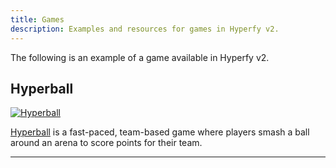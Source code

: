 ```yaml
---
title: Games
description: Examples and resources for games in Hyperfy v2.
---
```



The following is an example of a game available in Hyperfy v2.

## Hyperball

[![Hyperball](/assets/hyperball.webp)](/assets/hyperball.webp)

[Hyperball](/brand/hyperball) is a fast-paced, team-based game where players smash a ball around an arena to score points for their team.

---

